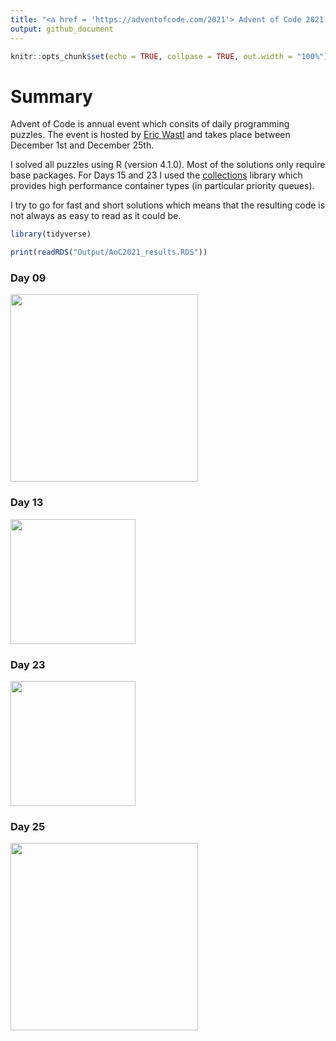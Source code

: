 ```yaml
---
title: "<a href = 'https://adventofcode.com/2021'> Advent of Code 2021 </a>"
output: github_document
---
```


```r
knitr::opts_chunk$set(echo = TRUE, collpase = TRUE, out.width = "100%")
```

# Summary

Advent of Code is annual event which consits of daily programming puzzles.
The event is hosted by [Eric Wastl](http://was.tl/) and takes place between December 1st and December 25th.

I solved all puzzles using R (version 4.1.0). Most of the solutions only require base packages.
For Days 15 and 23 I used the [collections](https://cran.r-project.org/web/packages/collections/index.html) library which provides high performance container types (in particular priority queues). 

I try to go for fast and short solutions which means that the resulting 
code is not always as easy to read as it could be.


```r
library(tidyverse)

print(readRDS("Output/AoC2021_results.RDS"))
```

### Day 09
<img src="Output/Day09_Basin_small.png" height="300">

### Day 13
<img src="Output/Day13_message_small.gif" height="200">

### Day 23
<img src="Output/Day23_amphipod_small.gif" height="200">

### Day 25
<img src="Output/Day25_cucumber_small.gif" height="300">
